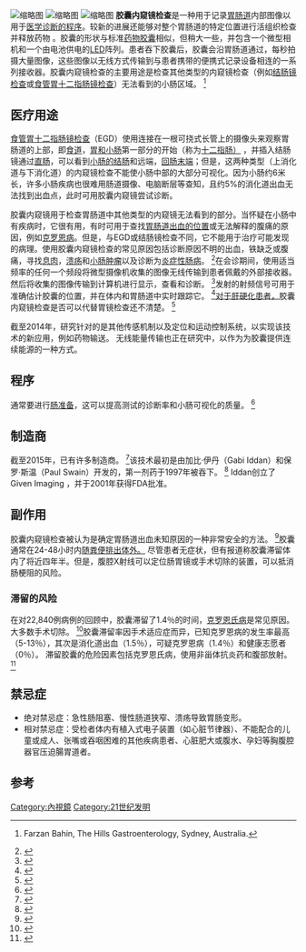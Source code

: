 {{Rough translation|time=2021-03-03T05:21:54+00:00}}
{{Infobox diagnostic|Name=Wireless Capsule Endoscopy|image=CapsuleEndoscope.jpg|alt=|caption=Picture of a capsule|ICD10=|ICD9=|MedlinePlus=|eMedicine=|MeshID=D053704|LOINC=|HCPCSlevel2=|OPS301={{OPS301|1-63a}}, {{OPS301|1-656}}|reference_range=}}
[[File:CapsuleEndoscopeEnd.jpg|缩略图]]
[[File:Dünndarm.PNG|缩略图]]
[[File:Normales_Colon.PNG|缩略图]]
'''胶囊内窥镜检查'''是一种用于记录[[消化道|胃肠道]]内部图像以用于[[诊断|医学诊断的程序]]。较新的进展还能够对整个胃肠道的特定位置进行活组织检查并释放药物 。胶囊的形状与标准[[膠囊劑|药物胶囊]]相似，但稍大一些，并包含一个微型相机和一个由电池供电的[[發光二極管|LED]]阵列。患者吞下胶囊后，胶囊会沿胃肠道通过，每秒拍摄大量图像，这些图像以无线方式传输到与患者携带的便携式记录设备相连的一系列接收器。胶囊内窥镜检查的主要用途是检查其他类型的内窥镜检查（例如[[结肠镜检查|结肠镜检查]]或[[上消化道内视镜|食管胃十二指肠镜检查]]）无法看到的小肠区域。 <ref>{{Cite web|title=The endoscopy procedures we provide|url=https://www.thehillsgastro.com.au/endoscopy-specialist/|date=28 November 2018}} Farzan Bahin, The Hills Gastroenterology, Sydney, Australia.</ref>

== 医疗用途 ==
[[上消化道内视镜|食管胃十二指肠镜检查]]（EGD）使用连接在一根可挠式长管上的摄像头来观察胃肠道的上部，即[[食道|食道]]，[[胃|胃]][[小肠|和小肠]]第一部分的开始（称为[[十二指肠|十二指肠）]] ，并插入结肠镜通过[[直肠|直肠]]，可以看到[[大肠|小肠的结肠]]和远端，[[回肠|回肠末端]]；但是，这两种类型（上消化道与下消化道）的内窥镜检查不能使小肠中部的大部分可视化。因为小肠约6米长，许多小肠疾病也很难用肠道摄像、电脑断层等查知，且约5%的消化道出血无法找到出血点，此时可用胶囊内窥镜尝试诊断。

胶囊内窥镜用于检查胃肠道中其他类型的内窥镜无法看到的部分。当怀疑在小肠中有疾病时，它很有用，有时可用于查找[[消化道出血|胃肠道出血的位置]]或无法解释的腹痛的原因，例如[[克隆氏症|克罗恩病]]。但是，与EGD或结肠镜检查不同，它不能用于治疗可能发现的病理。使用胶囊内窥镜检查的常见原因包括诊断原因不明的出血，铁缺乏或腹痛，寻找[[息肉|息肉]]，[[胃及十二指腸潰瘍|溃疡]]和[[贅生物|小肠肿瘤]]以及诊断为[[炎症性肠病|炎症性肠病]]。 <ref name="pmid23061059">{{Cite journal|title=Diagnostic yield of capsule endoscopy in the setting of iron deficiency anemia without evidence of gastrointestinal bleeding|date=October 2012|journal=Canadian Journal of Gastroenterology|issue=10|doi=10.1155/2012/182542|volume=26|pages=687–90|pmc=3472906|pmid=23061059}}</ref>在会诊期间，使用适当频率的任何一个频段将微型摄像机收集的图像无线传输到患者佩戴的外部接收器。然后将收集的图像传输到计算机进行显示，查看和诊断。 <ref>{{Cite journal|title=Easy-to-swallow wireless telemetry|journal=IEEE Microwave Magazine|issue=6|doi=10.1109/MMM.2012.2205833|year=2012|volume=13|pages=90–101}}</ref>发射的射频信号可用于准确估计胶囊的位置，并在体内和胃肠道中实时跟踪它。 <ref>{{Cite journal|title=A Novel Method for Medical Implant In-Body Localization|url=http://ws2.binghamton.edu/fowler/A%20Novel%20Method%20for%20Medical%20Implant%20In-Body%20Localization_Rev2.pdf|journal=Proceedings of the IEEE International Conference of Engineering in Medicine and Biology|doi=10.1109/EMBC.2012.6347302|year=2012|volume=2012|pages=5757–60|isbn=978-1-4577-1787-1|pmid=23367237}}</ref>[[肝硬化|对于肝硬化患者，]]胶囊内窥镜检查是否可以代替胃镜检查还不清楚。 <ref>{{Cite journal|title=Capsule endoscopy for the diagnosis of oesophageal varices in people with chronic liver disease or portal vein thrombosis|url=https://air.unimi.it/bitstream/2434/385085/2/2014%20CochraneLibrary%20CD008760%20Capsule%20endoscopy%20EV.pdf|date=October 2014|journal=The Cochrane Database of Systematic Reviews|issue=10|doi=10.1002/14651858.CD008760.pub2|volume=10|pages=CD008760|pmc=7173747|pmid=25271409}}</ref>

截至2014年，研究针对的是其他传感机制以及定位和运动控制系统，以实现该技术的新应用，例如药物输送。 无线能量传输也正在研究中，以作为为胶囊提供连续能源的一种方式。

== 程序 ==
通常要进行[[灌肠_(医学)|肠准备]]，这可以提高测试的诊断率和小肠可视化的质量。 <ref>{{Cite journal|title=Does purgative preparation influence the diagnostic yield of small bowel video capsule endoscopy?: A meta-analysis.|url=https://archive.org/details/sim_american-journal-of-gastroenterology_2009-01_104_1/page/219|last=Rokkas|first=T|last2=Papaxoinis|first2=K|date=January 2009|journal=The American Journal of Gastroenterology|issue=1|doi=10.1038/ajg.2008.63|volume=104|pages=219–27|pmid=19098872|last3=Triantafyllou|first3=K|last4=Pistiolas|first4=D|last5=Ladas|first5=SD}}</ref>

== 制造商 ==
截至2015年，已有许多制造商。 <ref>{{Cite journal|title=Capsule endoscopy of the future: What's on the horizon?|date=October 2015|journal=World Journal of Gastroenterology|issue=37|doi=10.3748/wjg.v21.i37.10528|volume=21|pages=10528–41|pmc=4588075|pmid=26457013}}</ref>该技术最初是由加比·伊丹（Gabi Iddan）和保罗·斯温（Paul Swain）开发的，第一剂药于1997年被吞下。 <ref name=":0">{{Cite journal|title=PillCam COLON capsule endoscopy: recent advances and new insights|date=July 2011|journal=Therapeutic Advances in Gastroenterology|issue=4|doi=10.1177/1756283X11401645|volume=4|pages=265–8|pmc=3131168|pmid=21765870}}</ref> Iddan创立了Given Imaging ，并于2001年获得FDA批准。 

== 副作用 ==
胶囊内窥镜检查被认为是确定胃肠道出血未知原因的一种非常安全的方法。 <ref name="long_dur">{{Cite journal|title=Longest duration of retention of video capsule: A case report and literature review|date=July 2013|journal=World Journal of Gastrointestinal Endoscopy|issue=7|doi=10.4253/wjge.v5.i7.352|volume=5|pages=352–5|pmc=3711067|pmid=23858380}}</ref>胶囊通常在24-48小时内[[糞便|随粪便排出体外。]] 尽管患者无症状，但有报道称胶囊滞留体内了将近四年半。但是，腹腔X射线可以定位肠胃镜或手术切除的装置，可以抵消肠梗阻的风险。 

=== 滞留的风险 ===
在对22,840例病例的回顾中，胶囊滞留了1.4％的时间，[[克隆氏症|克罗恩氏病]]是常见原因。大多数手术切除。 <ref>{{Cite journal|title=Indications and detection, completion, and retention rates of small-bowel capsule endoscopy: a systematic review|url=https://archive.org/details/sim_gastrointestinal-endoscopy_2010-02_71_2/page/280|date=February 2010|journal=Gastrointestinal Endoscopy|issue=2|doi=10.1016/j.gie.2009.09.031|volume=71|pages=280–6|pmid=20152309}}</ref>胶囊滞留率因手术适应症而异，已知克罗恩病的发生率最高（5-13％），其次是消化道出血（1.5％），可疑克罗恩病（1.4％）和健康志愿者（0％）。 滞留胶囊的危险因素包括克罗恩氏病，使用非甾体抗炎药和腹部放射。 <ref name="Cave">{{Cite journal|title=ICCE consensus for capsule retention.|last=Cave|first=D|last2=Legnani|first2=P|date=October 2005|journal=Endoscopy|issue=10|doi=10.1055/s-2005-870264|volume=37|pages=1065–7|pmid=16189792|last3=de Franchis|first3=R|last4=Lewis|first4=BS|last5=ICCE.}}</ref>

== 禁忌症 ==
* 绝对禁忌症：急性肠阻塞、慢性肠道狭窄、溃疡导致胃肠变形。
* 相对禁忌症：受检者体内有植入式电子装置（如心脏节律器）、不能配合的儿童或成人、张嘴或吞咽困难的其他疾病患者、心脏肥大或腹水、孕妇等胸腹腔器官压迫腸胃道者。

== 参考 ==
{{Reflist}}
[[Category:內視鏡|Category:內視鏡]]
[[Category:21世纪发明|Category:21世纪发明]]